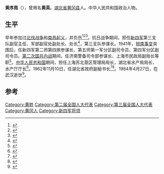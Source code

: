 '''黄序周'''（{{bd|1904年||1984年|4月27日}}），曾用名'''黄英'''。[[湖北省|湖北省]][[黄冈县|黄冈县]]人。中华人民共和国政治人物。

==生平==
早年参加过[[北伐战争|北伐战争]]和[[南昌起义|南昌起义]]，并负伤<ref name="尹家民2002">{{cite book|author=尹家民|title=南昌起义纪实|url=http://books.google.com/books?id=tamEAAAAIAAJ|year=2002|publisher=解放军文艺出版社|isbn=978-7-5033-1458-2|page=205}}</ref><ref name="陈伯江2001">{{cite book|author=陈伯江|title=中国土地革命战争|url=http://books.google.com/books?id=Qe1WAAAAIAAJ|year=2001|publisher=解放军文艺出版社|isbn=978-7-5033-1348-6|page=20}}</ref><ref name="尹家民1997">{{cite book|author=尹家民|title=百将之夜 南昌暴动纪实|url=http://books.google.com/books?id=Gwt6AAAAIAAJ|year=1997|publisher=解放军文艺出版社|isbn=978-7-5033-0855-0|pages=205–206}}</ref>。抗日战争期间，担任[[新四军|新四军]]第三支队副官主任、军部副官处副处长、处长<ref name="刘〓宵1995">{{cite book|author=刘〓宵|title=铁军 新四军征战实录|url=http://books.google.com/books?id=2GaEAAAAIAAJ|year=1995|publisher=四川人民出版社|isbn=978-7-220-02749-9|page=306}}</ref>，第三支队参谋长。1941年，[[皖南事变|皖南事变]]突围后，任新四军第二师第四旅参谋长、第五师第一军分区副司令员、第四军分区副司令员。[[第二次国共内战|第二次国共内战]]期间，任济南警备司令部参谋长、上海市民政局副局长等职<ref name="刘立云1995">{{cite book|author=刘立云|title=1949.净化大上海纪实|url=http://books.google.com/books?id=8i0RAQAAMAAJ|year=1995|publisher=法律出版社|pages=169–171}}</ref>。[[中华人民共和国|中华人民共和国]]期间，担任上海苏北垦区管理局局长，湖北省水产局局长、水产厅厅长<ref>{{cite book|author1=中共湖北省委党史资料征集编研委员会|author2=湖北省档案馆|title=中国共产党湖北省组织史资料/ 1920~1987|url=http://books.google.com/books?id=AnAbAQAAMAAJ|year=1991|publisher=湖北人民出版社|page=684}}</ref>。1962年11月10日，任湖北省政府副秘书长<ref name="国务院2001">{{cite book|author=China. 国务院|title=中华人民共和国国务院令, 1949.10-2001.4|url=http://books.google.com/books?id=nnteAAAAIAAJ|year=2001|publisher=中国民主法制出版社|page=319}}</ref><ref>{{cite book|title=任命錄|url=http://books.google.com/books?id=zl_kAAAAMAAJ|year=1965|publisher=中央人民政府内务部|page=441}}</ref>。1984年4月27日，在武汉逝世<ref name="湖北省地方志编纂委员会1989">{{cite book|author=湖北省地方志编纂委员会|title=湖北省志人物志稿|url=http://books.google.com/books?id=1WMLAQAAMAAJ|year=1989|publisher=光明日报出版社|page=347}}</ref>。

==参考==
{{reflist|2}}
{{DEFAULTSORT:H}}
[[Category:黄姓|Category:黄姓]]
[[Category:第二届全国人大代表|Category:第二届全国人大代表]]
[[Category:第三届全国人大代表|Category:第三届全国人大代表]]
[[Category:黄冈人|Category:黄冈人]]
[[Category:新四军将领|Category:新四军将领]]